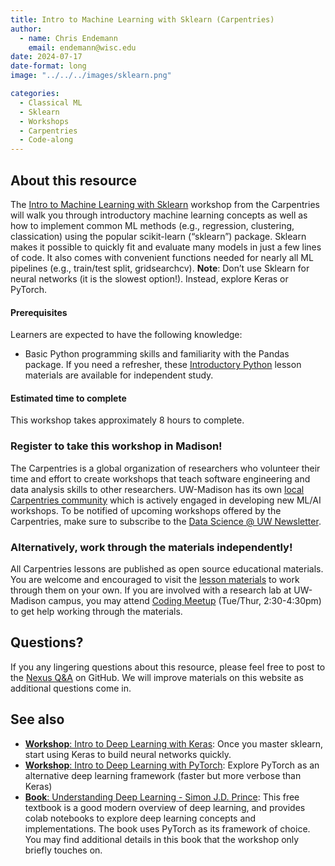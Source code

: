 ```yaml
---
title: Intro to Machine Learning with Sklearn (Carpentries)
author: 
  - name: Chris Endemann
    email: endemann@wisc.edu
date: 2024-07-17
date-format: long
image: "../../../images/sklearn.png"

categories:
  - Classical ML
  - Sklearn
  - Workshops
  - Carpentries
  - Code-along
---
```


## About this resource
The [Intro to Machine Learning with Sklearn](https://carpentries-incubator.github.io/machine-learning-novice-sklearn/) workshop from the Carpentries will walk you through introductory machine learning concepts as well as how to implement common ML methods (e.g., regression, clustering, classication) using the popular scikit-learn ("sklearn") package. Sklearn makes it possible to quickly fit and evaluate many models in just a few lines of code. It also comes with convenient functions needed for nearly all ML pipelines (e.g., train/test split, gridsearchcv). **Note**: Don't use Sklearn for neural networks (it is the slowest option!). Instead, explore Keras or PyTorch.

#### Prerequisites
Learners are expected to have the following knowledge:

- Basic Python programming skills and familiarity with the Pandas package. If you need a refresher, these [Introductory Python](https://swcarpentry.github.io/python-novice-gapminder/) lesson materials are available for independent study.

#### Estimated time to complete
This workshop takes approximately 8 hours to complete. 

### Register to take this workshop in Madison!
The Carpentries is a global organization of researchers who volunteer their time and effort to create workshops that teach software engineering and data analysis skills to other researchers. UW-Madison has its own [local Carpentries community](https://datascience.wisc.edu/uw-madison-carpentries-community/) which is actively engaged in developing new ML/AI workshops. To be notified of upcoming workshops offered by the Carpentries, make sure to subscribe to the [Data Science @ UW Newsletter](https://datascience.wisc.edu/newsletter/). 

### Alternatively, work through the materials independently!
All Carpentries lessons are published as open source educational materials. You are welcome and encouraged to visit the [lesson materials](https://carpentries-incubator.github.io/machine-learning-novice-sklearn/) to work through them on your own. If you are involved with a research lab at UW-Madison campus, you may attend [Coding Meetup](https://datascience.wisc.edu/hub/#dropin) (Tue/Thur, 2:30-4:30pm) to get help working through the materials.

## Questions?
If you any lingering questions about this resource, please feel free to post to the [Nexus Q&A](https://github.com/UW-Madison-DataScience/ML-X-Nexus/discussions/categories/q-a) on GitHub. We will improve materials on this website as additional questions come in.

## See also
- [**Workshop**: Intro to Deep Learning with Keras](https://uw-madison-datascience.github.io/ML-X-Nexus/Learn/Workshops/Intro-Deeplearning_Keras.html): Once you master sklearn, start using Keras to build neural networks quickly.
- [**Workshop**: Intro to Deep Learning with PyTorch](https://uw-madison-datascience.github.io/ML-X-Nexus/Learn/Workshops/Intro-Deeplearning_PyTorch.html): Explore PyTorch as an alternative deep learning framework (faster but more verbose than Keras)
- [**Book**: Understanding Deep Learning - Simon J.D. Prince](https://uw-madison-datascience.github.io/ML-X-Nexus/Learn/Books/Intro-Deeplearning_SimonJDPrince.html): This free textbook is a good modern overview of deep learning, and provides colab notebooks to explore deep learning concepts and implementations. The book uses PyTorch as its framework of choice. You may find additional details in this book that the workshop only briefly touches on.
